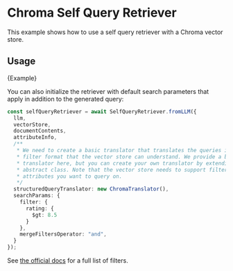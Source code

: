 # Chroma Self Query Retriever

This example shows how to use a self query retriever with a Chroma vector store.

## Usage


<CodeBlock language="typescript">{Example}</CodeBlock>

You can also initialize the retriever with default search parameters that apply in
addition to the generated query:

```typescript
const selfQueryRetriever = await SelfQueryRetriever.fromLLM({
  llm,
  vectorStore,
  documentContents,
  attributeInfo,
  /**
   * We need to create a basic translator that translates the queries into a
   * filter format that the vector store can understand. We provide a basic translator
   * translator here, but you can create your own translator by extending BaseTranslator
   * abstract class. Note that the vector store needs to support filtering on the metadata
   * attributes you want to query on.
   */
  structuredQueryTranslator: new ChromaTranslator(),
  searchParams: {
    filter: {
      rating: {
        $gt: 8.5
      }
    },
    mergeFiltersOperator: "and",
  }
});
```

See [the official docs](https://docs.trychroma.com/usage-guide#using-where-filters) for a full list of filters.